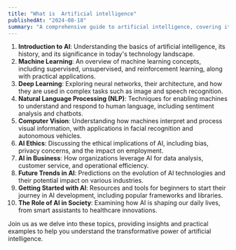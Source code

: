 ```yaml
--- 
title: "What is  Artificial intelligence" 
publishedAt: "2024-08-18" 
summary: "A comprehensive guide to artificial intelligence, covering its principles, applications, and the impact of AI on various industries." 
--- 
```


1. **Introduction to AI**: Understanding the basics of artificial intelligence, its history, and its significance in today's technology landscape.
2. **Machine Learning**: An overview of machine learning concepts, including supervised, unsupervised, and reinforcement learning, along with practical applications.
3. **Deep Learning**: Exploring neural networks, their architecture, and how they are used in complex tasks such as image and speech recognition.
4. **Natural Language Processing (NLP)**: Techniques for enabling machines to understand and respond to human language, including sentiment analysis and chatbots.
5. **Computer Vision**: Understanding how machines interpret and process visual information, with applications in facial recognition and autonomous vehicles.
6. **AI Ethics**: Discussing the ethical implications of AI, including bias, privacy concerns, and the impact on employment.
7. **AI in Business**: How organizations leverage AI for data analysis, customer service, and operational efficiency.
8. **Future Trends in AI**: Predictions on the evolution of AI technologies and their potential impact on various industries.
9. **Getting Started with AI**: Resources and tools for beginners to start their journey in AI development, including popular frameworks and libraries.
10. **The Role of AI in Society**: Examining how AI is shaping our daily lives, from smart assistants to healthcare innovations.

Join us as we delve into these topics, providing insights and practical examples to help you understand the transformative power of artificial intelligence.
